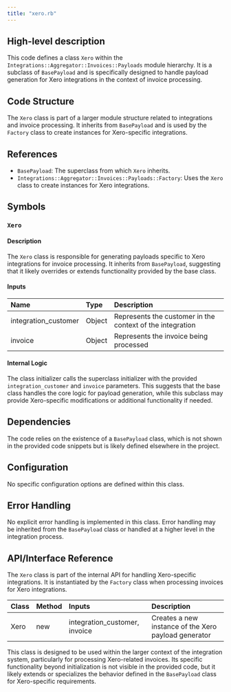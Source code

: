 ```yaml
---
title: "xero.rb"
---
```


## High-level description
This code defines a class `Xero` within the `Integrations::Aggregator::Invoices::Payloads` module hierarchy. It is a subclass of `BasePayload` and is specifically designed to handle payload generation for Xero integrations in the context of invoice processing.

## Code Structure
The `Xero` class is part of a larger module structure related to integrations and invoice processing. It inherits from `BasePayload` and is used by the `Factory` class to create instances for Xero-specific integrations.

## References
- `BasePayload`: The superclass from which `Xero` inherits.
- `Integrations::Aggregator::Invoices::Payloads::Factory`: Uses the `Xero` class to create instances for Xero integrations.

## Symbols

### `Xero`
#### Description
The `Xero` class is responsible for generating payloads specific to Xero integrations for invoice processing. It inherits from `BasePayload`, suggesting that it likely overrides or extends functionality provided by the base class.

#### Inputs
| Name | Type | Description |
|:-----|:-----|:------------|
| integration_customer | Object | Represents the customer in the context of the integration |
| invoice | Object | Represents the invoice being processed |

#### Internal Logic
The class initializer calls the superclass initializer with the provided `integration_customer` and `invoice` parameters. This suggests that the base class handles the core logic for payload generation, while this subclass may provide Xero-specific modifications or additional functionality if needed.

## Dependencies
The code relies on the existence of a `BasePayload` class, which is not shown in the provided code snippets but is likely defined elsewhere in the project.

## Configuration
No specific configuration options are defined within this class.

## Error Handling
No explicit error handling is implemented in this class. Error handling may be inherited from the `BasePayload` class or handled at a higher level in the integration process.

## API/Interface Reference
The `Xero` class is part of the internal API for handling Xero-specific integrations. It is instantiated by the `Factory` class when processing invoices for Xero integrations.

| Class | Method | Inputs | Description |
|:------|:-------|:-------|:------------|
| Xero | new | integration_customer, invoice | Creates a new instance of the Xero payload generator |

This class is designed to be used within the larger context of the integration system, particularly for processing Xero-related invoices. Its specific functionality beyond initialization is not visible in the provided code, but it likely extends or specializes the behavior defined in the `BasePayload` class for Xero-specific requirements.